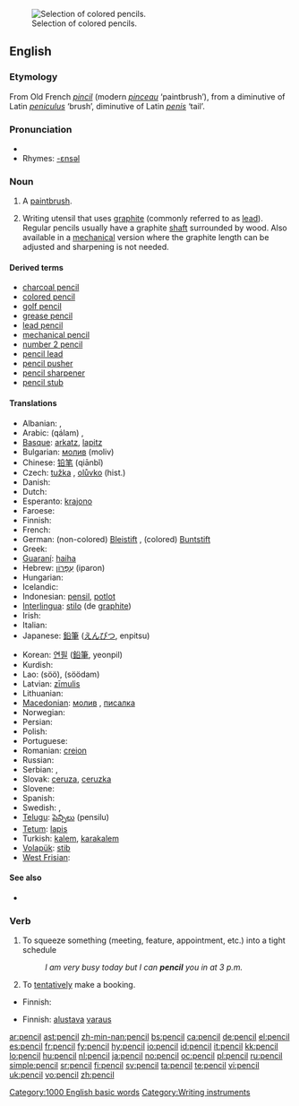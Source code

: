 [[Image:Colouring pencils.jpg|thumb|right|Selection of colored pencils.]]
==English==

===Etymology===
From Old French ''[[pincil]]'' (modern ''[[pinceau]]'' ‘paintbrush’), from a diminutive of Latin ''[[peniculus]]'' ‘brush’, diminutive of Latin ''[[penis]]'' ‘tail’.

===Pronunciation===
{{IPA|/pɛnsəl/}}
* {{audio|en-us-pencil.ogg|Audio (US)}}
* Rhymes: [[Rhymes:English:-ɛnsəl|-ɛnsəl]]

===Noun===
{{en-noun}}

# {{obsolete}} A [[paintbrush]].
# Writing utensil that uses [[graphite]] (commonly referred to as [[lead]]). Regular pencils usually have a graphite [[shaft]] surrounded by wood. Also available in a [[mechanical]] version where the graphite length can be adjusted and sharpening is not needed.

====Derived terms====
* [[charcoal pencil]]
* [[colored pencil]]
* [[golf pencil]]
* [[grease pencil]]
* [[lead pencil]]
* [[mechanical pencil]]
* [[number 2 pencil]]
* [[pencil lead]]
* [[pencil pusher]]
* [[pencil sharpener]]
* [[pencil stub]]

====Translations====
{{trans-top|graphite writing-instrument}}
* Albanian: {{t-|sq|laps|xs=Albanian}}, {{t-|sq|kalem|xs=Albanian}}
* Arabic: {{Arab|[[قلم]]}} (qálam) {{m}}, {{Arab|[[قلم رصاص]]}} {{IPAchar|(qálam raʂāʂ)}} {{m}}
* [[Basque]]: [[arkatz]], [[lapitz]]
* Bulgarian: [[молив]] (moliv) {{m}}
* Chinese: [[铅笔]] (qiānbǐ)
* Czech: [[tužka]] {{f}}, [[olůvko]] (hist.) {{n}}
* Danish: {{t-|da|blyant|c}}
* Dutch: {{t+|nl|potlood|n}}
* Esperanto: [[krajono]]
* Faroese: {{t-|fo|blýantur|m|xs=Faroese}}
* Finnish: {{t+|fi|lyijykynä}}
* French: {{t+|fr|crayon|m}}
* German: (non-colored) [[Bleistift]] {{m}}, (colored) [[Buntstift]] {{m}}
* Greek: {{t+|el|μολύβι|n|tr=molívi|sc=Grek}}
* [[Guaraní]]: [[haiha]]
* Hebrew: [[עפרון|עִפָּרוֹן]] (iparon) {{m}}
* Hungarian: {{t+|hu|ceruza}}
* Icelandic: {{t+|is|blýantur|m}}
* Indonesian: [[pensil]], [[potlot]]
* [[Interlingua]]: [[stilo]] (de [[graphite]])
* Irish: {{t-|ga|peann luaidhe|xs=Irish}}
* Italian: {{t+|it|matita|f}}
* Japanese: [[鉛筆]] ([[えんぴつ]], enpitsu)
{{trans-mid}}
* Korean: [[연필]] ([[鉛筆]], yeonpil)
* Kurdish: {{KUchar|[[پێنووس]]}}
* Lao: {{Laoo|[[ສໍ]]}} (söö), {{Laoo|[[ສໍດໍາ]]}} (söödam)
* Latvian: [[zīmulis]] {{m}}
* Lithuanian: {{t-|lt|pieštukas|m|xs=Lithuanian}}
* [[Macedonian]]: [[молив]] {{m}}, [[писалка]] {{f}}
* Norwegian: {{t+|no|blyant}}
* Persian: {{t-|fa|مداد|tr=medâd|sc=fa-Arab|xs=Persian}}
* Polish: {{t+|pl|ołówek|m}}
* Portuguese: {{t+|pt|lápis|m}}
* Romanian: [[creion]] {{n}}
* Russian: {{t+|ru|карандаш|m|tr=karandáš|sc=Cyrl}}
* Serbian: {{t-|sr|olovka|f}}, {{t-|sr|pisaljka|f}}
* Slovak: [[ceruza]], [[ceruzka]] {{f}}
* Slovene: {{t+|sl|svinčnik|m}}
* Spanish: {{t+|es|lápiz|m}}
* Swedish: {{t+|sv|blyertspenna|c}}, {{t+|sv|penna|c}}
* [[Telugu]]: [[పెన్సిలు]] (pensilu)
* [[Tetum]]: [[lapis]]
* Turkish: [[kalem]], [[karakalem]]
* [[Volapük]]: [[stib]]
* [[West Frisian]]: {{t+|fy|potlead|n|xs=West Frisian}}
{{trans-bottom}}

====See also====
* {{pedialite}}

===Verb===
{{en-verb}}

# To squeeze something (meeting, feature, appointment, etc.) into a tight schedule
#: ''I am very busy today but I can '''pencil''' you in at 3 p.m.''
# To [[tentatively]] make a booking.

{{trans-top|to squeeze into a tight schedule}}
* Finnish: {{t-|fi|tunkea}}
{{trans-mid}}
{{trans-bottom}}

{{trans-top|to make a tentative booking}}
* Finnish: {{t+|fi|tehdä}} [[alustava]] [[varaus]]
{{trans-mid}}
{{trans-bottom}}

[[Category:1000 English basic words]]
[[Category:Writing instruments]]

[[ar:pencil]]
[[ast:pencil]]
[[zh-min-nan:pencil]]
[[bs:pencil]]
[[ca:pencil]]
[[de:pencil]]
[[el:pencil]]
[[es:pencil]]
[[fr:pencil]]
[[fy:pencil]]
[[hy:pencil]]
[[io:pencil]]
[[id:pencil]]
[[it:pencil]]
[[kk:pencil]]
[[lo:pencil]]
[[hu:pencil]]
[[nl:pencil]]
[[ja:pencil]]
[[no:pencil]]
[[oc:pencil]]
[[pl:pencil]]
[[ru:pencil]]
[[simple:pencil]]
[[sr:pencil]]
[[fi:pencil]]
[[sv:pencil]]
[[ta:pencil]]
[[te:pencil]]
[[vi:pencil]]
[[uk:pencil]]
[[vo:pencil]]
[[zh:pencil]]